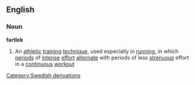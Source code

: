 ==English==
===Noun===
{{wikipedia}}
'''fartlek'''
#An [[athletic]] [[training]] [[technique]], used especially in [[running]], in which [[period]]s of [[intense]] [[effort]] [[alternate]] with periods of less [[strenuous]] effort in a [[continuous]] [[workout]]
[[Category:Swedish derivations]]